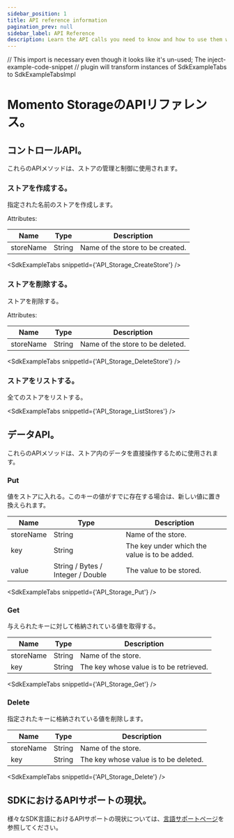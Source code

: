 ```yaml
---
sidebar_position: 1
title: API reference information
pagination_prev: null
sidebar_label: API Reference
description: Learn the API calls you need to know and how to use them with Momento Storage.
---
```


// This import is necessary even though it looks like it's un-used; The inject-example-code-snippet
// plugin will transform instances of SdkExampleTabs to SdkExampleTabsImpl

# Momento StorageのAPIリファレンス。
  
## コントロールAPI。

これらのAPIメソッドは、ストアの管理と制御に使用されます。

### ストアを作成する。

指定された名前のストアを作成します。

Attributes:

| Name      | Type   | Description                      |
| --------- | ------ | -------------------------------- |
| storeName | String | Name of the store to be created. |

<SdkExampleTabs snippetId={'API_Storage_CreateStore'} />

### ストアを削除する。

ストアを削除する。

Attributes:

| Name      | Type   | Description                      |
| --------- | ------ | -------------------------------- |
| storeName | String | Name of the store to be deleted. |

<SdkExampleTabs snippetId={'API_Storage_DeleteStore'} />

### ストアをリストする。

全てのストアをリストする。

<SdkExampleTabs snippetId={'API_Storage_ListStores'} />

## データAPI。

これらのAPIメソッドは、ストア内のデータを直接操作するために使用されます。

### Put

値をストアに入れる。このキーの値がすでに存在する場合は、新しい値に置き換えられます。
  
| Name       | Type                              | Description                                   |
|------------|-----------------------------------|-----------------------------------------------|
| storeName  | String                            | Name of the store.                            |
| key        | String                            | The key under which the value is to be added. |
| value      | String / Bytes / Integer / Double | The value to be stored.                       |

<SdkExampleTabs snippetId={'API_Storage_Put'} />

### Get

与えられたキーに対して格納されている値を取得する。

| Name      | Type   | Description                             |
|-----------|--------|-----------------------------------------|
| storeName | String | Name of the store.                      |
| key       | String | The key whose value is to be retrieved. |

<SdkExampleTabs snippetId={'API_Storage_Get'} />

### Delete

指定されたキーに格納されている値を削除します。

| Name      | Type   | Description                           |
|-----------|--------|---------------------------------------|
| storeName | String | Name of the store.                    |
| key       | String | The key whose value is to be deleted. |

<SdkExampleTabs snippetId={'API_Storage_Delete'} />


## SDKにおけるAPIサポートの現状。

様々なSDK言語におけるAPIサポートの現状については、[言語サポートページ](./language-support.md)を参照してください。
